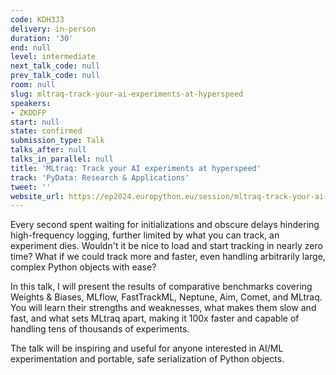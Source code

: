 ```yaml
---
code: KDH3J3
delivery: in-person
duration: '30'
end: null
level: intermediate
next_talk_code: null
prev_talk_code: null
room: null
slug: mltraq-track-your-ai-experiments-at-hyperspeed
speakers:
- ZKDDFP
start: null
state: confirmed
submission_type: Talk
talks_after: null
talks_in_parallel: null
title: 'MLtraq: Track your AI experiments at hyperspeed'
track: 'PyData: Research & Applications'
tweet: ''
website_url: https://ep2024.europython.eu/session/mltraq-track-your-ai-experiments-at-hyperspeed
---
```


Every second spent waiting for initializations and obscure delays hindering high-frequency logging, further limited by what you can track, an experiment dies. Wouldn't it be nice to load and start tracking in nearly zero time? What if we could track more and faster, even handling arbitrarily large, complex Python objects with ease?

In this talk, I will present the results of comparative benchmarks covering Weights & Biases, MLflow, FastTrackML, Neptune, Aim, Comet, and MLtraq. You will learn their strengths and weaknesses, what makes them slow and fast, and what sets MLtraq apart, making it 100x faster and capable of handling tens of thousands of experiments.

The talk will be inspiring and useful for anyone interested in AI/ML experimentation and portable, safe serialization of Python objects.
